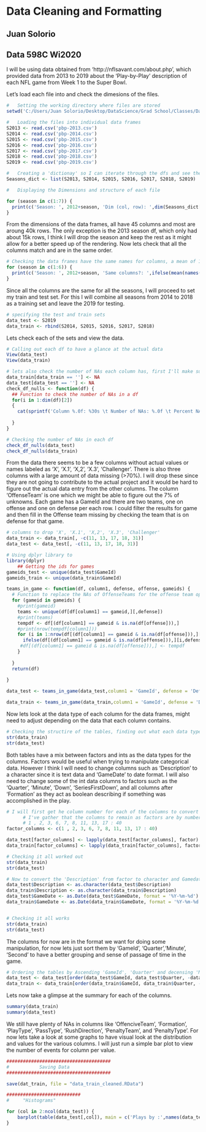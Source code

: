 # Data Cleaning and Formatting
##  Juan Solorio
##  Data 598C Wi2020

I will be using data obtained from 'http://nflsavant.com/about.php', which provided data from 2013 to 2019 about the 'Play-by-Play' description of each NFL game from Week 1 to the Super Bowl. 

Let's load each file into and check the dimesions of the files.
```r
#   Setting the working directory where files are stored
setwd('C:/Users/Juan Solorio/Desktop/DataScience/Grad School/Classes/Data 598C/')

#   Loading the files into individual data frames
S2013 <- read.csv('pbp-2013.csv')
S2014 <- read.csv('pbp-2014.csv')
S2015 <- read.csv('pbp-2015.csv')
S2016 <- read.csv('pbp-2016.csv')
S2017 <- read.csv('pbp-2017.csv')
S2018 <- read.csv('pbp-2018.csv')
S2019 <- read.csv('pbp-2019.csv')

#   Creating a 'dictionay' so I can iterate through the dfs and see the dimensions and structure of each
Seasons_dict <- list(S2013, S2014, S2015, S2016, S2017, S2018, S2019)

#   Displaying the Dimensions and structure of each file

for (season in c(1:7)) {
  print(c('Season: ', 2012+season, 'Dim (col, row): ',dim(Seasons_dict[[season]])))
}

```
From the dimensions of the data frames, all have 45 columns and most are aroung 40k rows. The only exception is the 2013 season df, which only had about 15k rows, I think I will drop the season and keep the rest as it might allow for a better speed up of the rendering. Now lets check that all the columns match and are in the same order.

```r
# Checking the data frames have the same names for columns, a mean of 1 means they are the same
for (season in c(1:6)) {
  print(c('Season: ', 2012+season, 'Same columns?: ',ifelse(mean(names(Seasons_dict[[1]]) == names(Seasons_dict[[season]]))==1,yes = 'Yes', no = 'No')))
}

```
Since all the columns are the same for all the seasons, I will proceed to set my train and test set. For this I will combine all seasons from 2014 to 2018 as a training set and leave the 2019 for testing.

```r
# specifying the test and train sets
data_test <- S2019
data_train <- rbind(S2014, S2015, S2016, S2017, S2018)
```
Lets check each of the sets and view the data.

```r
# Calling out each df to have a glance at the actual data
View(data_test)
View(data_train)

# lets also check the number of NAs each column has, first I'll make sure that '(black)' rows are NAs
data_train[data_train == ''] <- NA
data_test[data_test == ''] <- NA
check_df_nulls <- function(df) {
  ## Function to check the number of NAs in a df
  for(i in 1:dim(df)[2])
  {
    cat(sprintf('Column %.0f: %30s \t Number of NAs: %.0f \t Percent NA data: %.0f%% \n', i,names(df)[i], length(which(is.na(df[,i]))),100*length(which(is.na(df[,i])))/length(df[,i])))
    
  }
}

# Checking the number of NAs in each df
check_df_nulls(data_test)
check_df_nulls(data_train)
```
From the data there seems to be a few columns without actual values or names labeled as 'X', 'X.1', 'X,2', 'X.3', 'Challenger'. There is also three columns with a large amount of data missing (>70%). I will drop these since they are not going to contribute to the actual project and it would be hard to figure out the actual data entry from the other columns. 
The column 'OffenseTeam' is one which we might be able to figure out the 7% of unknowns. Each game has a GameId and there are two teams, one on offense and one on defense per each row. I could filter the results for game and then fill in the Offense team missing by checking the team that is on defense for that game. 

```r
# columns to drop 'X', 'X.1', 'X,2', 'X.3', 'Challenger'
data_train <- data_train[, -c(11, 13, 17, 18, 31)]
data_test <- data_test[, -c(11, 13, 17, 18, 31)]

# Using dplyr library to 
library(dplyr)
    ## Getting the ids for games
gameids_test <- unique(data_test$GameId)
gameids_train <- unique(data_train$GameId)

teams_in_game <- function(df, column1, defense, offense, gameids) {
  # Function to replace the NAs of OffenseTeams for the offense team opposite to Defense team in a game
  for (gameid in gameids) {
    #print(gameid)
    teams <- unique(df[df[column1] == gameid,][,defense])
    #print(teams)
    tempdf <- df[(df[column1] == gameid & is.na(df[offense])),]
    #print(nrow(tempdf[column1]))
    for (i in 1:nrow(df[(df[column1] == gameid & is.na(df[offense])),][column1])) {
      ifelse(df[(df[column1] == gameid & is.na(df[offense])),][i,defense] == teams[1],df[(df[column1] == gameid & is.na(df[offense])),][i,offense] <- teams[2],df[(df[column1] == gameid & is.na(df[offense])),][i,offense] <- teams[1])
     #df[(df[column1] == gameid & is.na(df[offense])),] <- tempdf
    }
    
  }
  return(df)
  
}

data_test <- teams_in_game(data_test,column1 = 'GameId', defense = 'DefenseTeam', offense = 'OffenseTeam',gameids = gameids_test)

data_train <- teams_in_game(data_train,column1 = 'GameId', defense = 'DefenseTeam', offense = 'OffenseTeam',gameids = gameids_test)

```
Now lets look at the data type of each column for the data frames, might need to adjust depending on the
data that each column contains.

```r
# Checking the structire of the tables, finding out what each data type is
str(data_train) 
str(data_test)
```
Both tables have a mix between factors and ints as the data types for the columns. Factors would be useful 
when trying to manipulate categorical data. However I think I will need to change columns such as 'Description'
to a character since it is text data and 'GameDate' to date format. I will also need to change some of the int data columns to factors such as the 'Quarter', 'Minute', 'Down', 'SeriesFirstDown', and all columns after 'Formation' as they act as boolean describing if something was accomplished in the play.

```r
# I will first get he column number for each of the columns to convert to a factor, and make to a list
      # I've gather that the columns to remain as factors are by number
      # 1 , 2, 3, 6, 7, 8, 11, 13, 17 : 40
factor_columns <- c(1 , 2, 3, 6, 7, 8, 11, 13, 17 : 40)

data_test[factor_columns] <- lapply(data_test[factor_columns], factor)
data_train[factor_columns] <- lapply(data_train[factor_columns], factor)

# Checking it all worked out
str(data_train) 
str(data_test)

# Now to convert the 'Description' from factor to character and Gamedate to time
data_test$Description <- as.character(data_test$Description)
data_train$Description <- as.character(data_train$Description)
data_test$GameDate <- as.Date(data_test$GameDate, format = '%Y-%m-%d')
data_train$GameDate <- as.Date(data_train$GameDate, format = '%Y-%m-%d')


# Checking it all works
str(data_train) 
str(data_test)
```
The columns for now are in the format we want for doing some manipulation, for now lets just sort them by 
'GameId', 'Quarter','Minute', 'Second' to have a better grouping and sense of passage of time in the game.

```r
# Ordering the tables by Ascending 'GameId', 'Quarter' and decensing 'Minute', 'Second' 
data_test <- data_test[order(data_test$GameId, data_test$Quarter, -data_test$Minute, -data_test$Second),]
data_train <- data_train[order(data_train$GameId, data_train$Quarter, -data_train$Minute, -data_train$Second),]
```
Lets now take a glimpse at the summary for each of the columns.

```r
summary(data_train)
summary(data_test)
```
We still have plenty of NAs in columns like 'OffenciveTeam', 'Formation', 'PlayType', 'PassType', 'RushDirection', 'PenaltyTeam', and 'PenaltyType'. For now lets take a look at some graphs to have visual look at the distribution and values for the various columns. 
I will just run a simple bar plot to view the number of events for column per value.

```r
######################################
#           Saving Data
######################################

save(dat_train, file = "data_train_cleaned.RData")

###########################
#     "Histograms"

for (col in 2:ncol(data_test)) {
    barplot(table(data_test[,col]), main = c('Plays by :',names(data_test)[col]))
}

```

